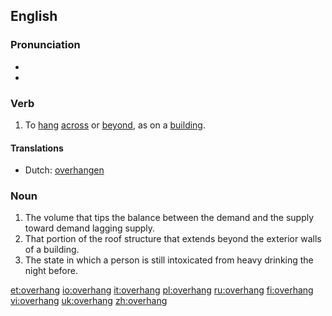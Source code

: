 ==English==

===Pronunciation===
*{{IPA|/'ovəɻhεɳ/}}
*{{audio|en-us-overhang.ogg|Audio (US)}}

===Verb===
{{en-verb|overhangs|overhanging|overhung}}

# To [[hang]] [[across]] or [[beyond]], as on a [[building]].

====Translations====
*Dutch: [[overhangen]]

===Noun===
{{en-noun}}

#The volume that tips the balance between the demand and the supply toward demand lagging supply.
#That portion of the roof structure that extends beyond the exterior walls of a building.
#The state in which a person is still intoxicated from heavy drinking the night before.

[[et:overhang]]
[[io:overhang]]
[[it:overhang]]
[[pl:overhang]]
[[ru:overhang]]
[[fi:overhang]]
[[vi:overhang]]
[[uk:overhang]]
[[zh:overhang]]